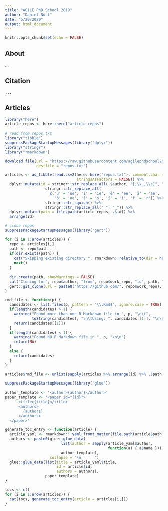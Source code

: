 ```yaml
---
title: "AGILE PhD School 2019"
author: "Daniel Nüst"
date: "5/20/2020"
output: html_document
---
```


```r
knitr::opts_chunk$set(echo = FALSE)
```

## About

...

## Citation

```
...
```

## Articles

```r
library("here")
article_repos <- here::here("article_repos")
```

```r
# read from repos.txt
library("tibble")
suppressPackageStartupMessages(library("dplyr"))
library("stringr")
library("rmarkdown")

download.file(url = "https://raw.githubusercontent.com/agilephdschool2019/agile_2019_phd_school_proceedings/master/repos.txt",
              destfile = "repos.txt")

articles <- as_tibble(read.csv2(here::here("repos.txt"), comment.char = "#",
                                stringsAsFactors = FALSE)) %>%
  dplyr::mutate(id = stringr::str_replace_all(.$author, "[;\\.,\\s]", " ") %>%
                  stringr::str_replace_all(
                    c('ü' = 'ue', 'ï' = 'ie', 'ë' = 'ee', 'ä' = 'ae',
                      'ö' = 'oe', 'š' = 's', 'í' = 'i', 'ř' = 'r')) %>%
                  stringr::str_squish() %>%
                  stringr::str_replace_all(" ", "_")) %>%
  dplyr::mutate(path = file.path(article_repos, .$id)) %>%
  arrange(id)

# clone repos
suppressPackageStartupMessages(library("gert"))

for (i in 1:nrow(articles)) {
  repo <- articles[i,]
  path <- repo$path
  if(dir.exists(path)) {
    cat("Skipping existing directory ", rmarkdown::relative_to(dir = here(), path), "\n")
    next()
  }
  
  dir.create(path, showWarnings = FALSE)
  cat("Cloning for", repo$author, "from", repo$work_repo, "to", path, "\n")
  gert::git_clone(url = paste0("https://github.com/", repo$work_repo), path = path)
}
```

```r
rmd_file <- function(p) {
  candidates <- list.files(p, pattern = "\\.Rmd$", ignore.case = TRUE)
  if(length(candidates) > 1) {
    warning("Found more than one R Markdown file in ", p, "\n\t",
            toString(candidates), "\n\tUsing: ", candidates[[1]], "\n\n")
    return(candidates[[1]])
  }
  if(length(candidates) < 1) {
    warning("Found NO R Markdown file in ", p, "\n\n")
    return(NA)
  }
  else {
    return(candidates)
  }
}

articles$rmd_file <- unlist(sapply(articles %>% arrange(id) %>% .$path, rmd_file))
```

```r
suppressPackageStartupMessages(library("glue"))

author_template <- '<author>{author}</author>'
paper_template <- '<paper id="{id}">
      <title>{title}</title>
      <authors>
        {authors}
      </authors>
  </paper>'

generate_toc_entry <- function(article) {
  article_yaml <- rmarkdown:::yaml_front_matter(file.path(article$path, article$rmd_file))
  authors <- paste0(glue::glue_data(
                         list(author = sapply(article_yaml$author,
                                              function(a) { a$name })),
                         author_template),
                    collapse = "\n      ")
  glue::glue_data(list(title = article_yaml$title,
                       id = article$id,
                       authors = authors),
                  paper_template)
}

tocs <- c()
for (i in 1:nrow(articles)) {
  cat(tocs, generate_toc_entry(article = articles[i,]))
}
```